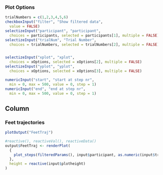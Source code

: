


### Plot Options
```r
trialNumbers = c(1,2,3,4,5,6)
checkboxInput("filter", "Show filtered data",
  value = FALSE)
selectizeInput("participant", "participant",
  choices = participants, selected = participants[1], multiple = FALSE)
selectizeInput("trialNum", "Trial Number",
  choices = trialNumbers, selected = trialNumbers[2], multiple = FALSE) # set to trial 2 so that if practice is filtered out, it still plots


selectizeInput("xplot", "xplot",
  choices = xOptions, selected = xOptions[2], multiple = FALSE)
selectizeInput("yplot", "yplot",
  choices = xOptions, selected = xOptions[3], multiple = FALSE)

numericInput("start", "start at step nr",
  min = 0, max = 500, value = 0, step = 1)
numericInput("end", "end at step nr",
  min = 0, max = 500, value = 0, step = 1)
```


Column
--------------------------------------------
### Feet trajectories {data-height=500}

```r
plotOutput("FeetTraj")
```

```r
#reactive(), reactiveVal(), reactiveData()
output$FeetTraj <- renderPlot(
  {
    plot_steps(filteredParams(), input$participant, as.numeric(input$trialNum), input$start, input$end, input$xplot, input$yplot, input$filter, baseSize=input$baseSize)
  },
  height = reactive(input$plotheight)
)
```